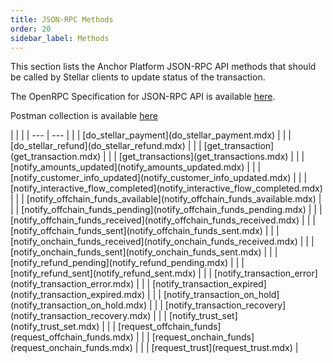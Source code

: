 ```yaml
---
title: JSON-RPC Methods
order: 20
sidebar_label: Methods
---
```



This section lists the Anchor Platform JSON-RPC API methods that should be called by Stellar clients to update status of the transaction.

The OpenRPC Specification for JSON-RPC API is available [here](https://playground.open-rpc.org/?schemaUrl=https://raw.githubusercontent.com/stellar/stellar-docs/main/static/assets/rpc-methods/open-rpc.json).

Postman collection is available [here](https://documenter.getpostman.com/view/9257637/2s9Y5U1kra)

<EndpointsTable title="JSON-RPC Methods">
  | | | | --- | --- | | | [do_stellar_payment](do_stellar_payment.mdx) | | |
  [do_stellar_refund](do_stellar_refund.mdx) | | |
  [get_transaction](get_transaction.mdx) | | |
  [get_transactions](get_transactions.mdx) | | |
  [notify_amounts_updated](notify_amounts_updated.mdx) | | |
  [notify_customer_info_updated](notify_customer_info_updated.mdx) | | |
  [notify_interactive_flow_completed](notify_interactive_flow_completed.mdx) | |
  | [notify_offchain_funds_available](notify_offchain_funds_available.mdx) | | |
  [notify_offchain_funds_pending](notify_offchain_funds_pending.mdx) | | |
  [notify_offchain_funds_received](notify_offchain_funds_received.mdx) | | |
  [notify_offchain_funds_sent](notify_offchain_funds_sent.mdx) | | |
  [notify_onchain_funds_received](notify_onchain_funds_received.mdx) | | |
  [notify_onchain_funds_sent](notify_onchain_funds_sent.mdx) | | |
  [notify_refund_pending](notify_refund_pending.mdx) | | |
  [notify_refund_sent](notify_refund_sent.mdx) | | |
  [notify_transaction_error](notify_transaction_error.mdx) | | |
  [notify_transaction_expired](notify_transaction_expired.mdx) | | |
  [notify_transaction_on_hold](notify_transaction_on_hold.mdx) | | |
  [notify_transaction_recovery](notify_transaction_recovery.mdx) | | |
  [notify_trust_set](notify_trust_set.mdx) | | |
  [request_offchain_funds](request_offchain_funds.mdx) | | |
  [request_onchain_funds](request_onchain_funds.mdx) | | |
  [request_trust](request_trust.mdx) |
</EndpointsTable>
